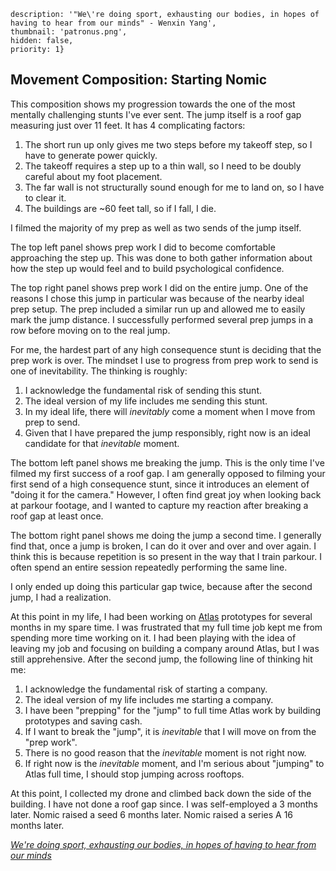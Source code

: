 
    description: '"We\'re doing sport, exhausting our bodies, in hopes of having to hear from our minds" - Wenxin Yang',
    thumbnail: 'patronus.png',
    hidden: false,
    priority: 1}


## Movement Composition: Starting Nomic

<RemoteVideo src="https://bstadt-bucket-usea2.s3.us-east-2.amazonaws.com/compositions/you_have_to_jump.mp4"/>

This composition shows my progression towards the one of the most mentally challenging stunts I've ever sent.
The jump itself is a roof gap measuring just over 11 feet.
It has 4 complicating factors:
1) The short run up only gives me two steps before my takeoff step, so I have to generate power quickly.
2) The takeoff requires a step up to a thin wall, so I need to be doubly careful about my foot placement.
3) The far wall is not structurally sound enough for me to land on, so I have to clear it.
4) The buildings are ~60 feet tall, so if I fall, I die.

I filmed the majority of my prep as well as two sends of the jump itself.

The top left panel shows prep work I did to become comfortable approaching the step up.
This was done to both gather information about how the step up would feel and to build psychological confidence.

The top right panel shows prep work I did on the entire jump.
One of the reasons I chose this jump in particular was because of the nearby ideal prep setup.
The prep included a similar run up and allowed me to easily mark the jump distance.
I successfully performed several prep jumps in a row before moving on to the real jump.

For me, the hardest part of any high consequence stunt is deciding that the prep work is over.
The mindset I use to progress from prep work to send is one of inevitability.
The thinking is roughly:
1) I acknowledge the fundamental risk of sending this stunt.
2) The ideal version of my life includes me sending this stunt.
3) In my ideal life, there will *inevitably* come a moment when I move from prep to send.
4) Given that I have prepared the jump responsibly, right now is an ideal candidate for that *inevitable* moment.

The bottom left panel shows me breaking the jump.
This is the only time I've filmed my first success of a roof gap.
I am generally opposed to filming your first send of a high consequence stunt, since it introduces an element of "doing it for the camera."
However, I often find great joy when looking back at parkour footage, and I wanted to capture my reaction after breaking a roof gap at least once.

The bottom right panel shows me doing the jump a second time.
I generally find that, once a jump is broken, I can do it over and over and over again.
I think this is because repetition is so present in the way that I train parkour.
I often spend an entire session repeatedly performing the same line.

I only ended up doing this particular gap twice, because after the second jump, I had a realization.

At this point in my life, I had been working on [Atlas](https://atlas.nomic.ai/) prototypes for several months in my spare time.
I was frustrated that my full time job kept me from spending more time working on it.
I had been playing with the idea of leaving my job and focusing on building a company around Atlas, but I was still apprehensive.
After the second jump, the following line of thinking hit me:
1) I acknowledge the fundamental risk of starting a company.
2) The ideal version of my life includes me starting a company.
3) I have been "prepping" for the "jump" to full time Atlas work by building prototypes and saving cash.
4) If I want to break the "jump", it is *inevitable* that I will move on from the "prep work".
5) There is no good reason that the *inevitable* moment is not right now.
6) If right now is the *inevitable* moment, and I'm serious about "jumping" to Atlas full time, I should stop jumping across rooftops.

At this point, I collected my drone and climbed back down the side of the building.
I have not done a roof gap since.
I was self-employed a 3 months later.
Nomic raised a seed 6 months later.
Nomic raised a series A 16 months later.

<em>[We're doing sport, exhausting our bodies, in hopes of having to hear from our minds](https://youtu.be/-I8SW351amQ?t=334)</em>